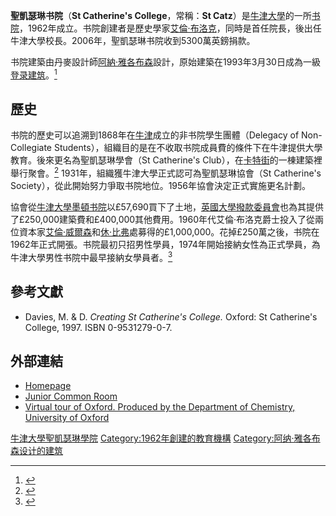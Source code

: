 {{Infobox Oxford college
| name = 聖凱瑟琳學院
| university = Oxford
| photo = [[Image:Stcatz_sc10.JPG|290px]]
| infobox_colour = #660033
| colours = {{scarf|start}}{{cell3|#660033}}{{cell|#66CCFF}}{{cell|#86003E}}{{cell|#66CCFF}}{{cell3|#660033}}{{cell|#66CCFF}}{{cell|#86003E}}{{cell|#66CCFF}}{{cell3|#660033}}{{scarf|end}}
| motto = ''Nova et Vetera'' (The New and the Old)
| named_for = [[亞歷山大的加大肋納|聖凱瑟琳]]
| old_names = St Catharine's Club, St Catherine's Club, St Catherine's Society
| established = 1962
| sister_college = [[劍橋大學羅賓森學院|劍橋大學羅賓森學院]]
| head_label = Master
| head = Prof. [[羅傑·安斯沃斯|羅傑·安斯沃斯]]
| location = Manor Road
| undergraduates = 506<ref>{{cite web|title = Undergraduate numbers by college 2011-12|publisher = University of Oxford|url = http://www.ox.ac.uk/admissions/undergraduate_courses/colleges/undergraduate_numbers_by_college/index.html|accessdate = 2014-03-27|archive-date = 2012-12-02|archive-url = https://web.archive.org/web/20121202083651/http://www.ox.ac.uk/admissions/undergraduate_courses/colleges/undergraduate_numbers_by_college/index.html|dead-url = no}}</ref> (2011/2012)
| graduates = 160
| latitude = 51.757066
| longitude = -1.245098
| shield = [[Image:St-Catherines_College_Oxford_Coat_Of_Arms_(Motto).svg|150px]]
| blazon = Sable a saltire ermine between four catherine wheels or.
| homepage = [http://www.stcatz.ox.ac.uk/ Homepage]
| boat_club = [http://jcr.stcatz.ox.ac.uk/ Junior Common Room]
}}
'''聖凱瑟琳书院'''（'''St Catherine's College'''，常稱：'''St Catz'''）是[[牛津大學|牛津大學]]的一所[[牛津大學學院|书院]]，1962年成立。书院創建者是歷史學家[[艾倫·布洛克|艾倫·布洛克]]，同時是首任院長，後出任牛津大學校長。2006年，聖凱瑟琳书院收到5300萬英鎊捐款。

书院建築由丹麥設計師[[阿納·雅各布森|阿納·雅各布森]]設計，原始建築在1993年3月30日成為一級[[登录建筑|登录建筑]]。<ref>{{cite web |url=http://www.heritagegateway.org.uk/Gateway/Results_Single.aspx?uid=246008&resourceID=5 |title=Listed Buildings Online – St Catherines College, Podium And All Buildings Upon It |accessdate=16 September 2008 |work=Heritage Gateway |archive-date=2016-03-09 |archive-url=https://web.archive.org/web/20160309043656/http://heritagegateway.org.uk/gateway/results_single.aspx?resourceid=5&uid=246008 |dead-url=no }}</ref>

== 歷史==

书院的歷史可以追溯到1868年在[[牛津|牛津]]成立的非书院學生團體（Delegacy of Non-Collegiate Students），組織目的是在不收取书院成員費的條件下在牛津提供大學教育。後來更名為聖凱瑟琳學會（St Catherine's Club），在[[卡特街|卡特街]]的一棟建築裡舉行聚會。<ref>{{cite web |url=http://www.oxfordhistory.org.uk/broad/buildings/east/hertford/29.html |title=Former octagonal chapel 29 Broad Street, Oxford |accessdate=13 May 2007 |work=oxfordhistory.org.uk website |archive-date=2016-11-15 |archive-url=https://web.archive.org/web/20161115131835/http://www.oxfordhistory.org.uk/broad/buildings/east/hertford/29.html |dead-url=no }}</ref> 1931年，組織獲牛津大學正式認可為聖凱瑟琳協會（St Catherine's Society），從此開始努力爭取书院地位。1956年協會決定正式實施更名計劃。

協會從[[牛津大學墨頓學院|牛津大學墨頓书院]]以£57,690買下了{{convert|8|acre|m2}}土地，[[英國大學撥款委員會|英國大學撥款委員會]]也為其提供了£250,000建築費和£400,000其他費用。1960年代艾倫·布洛克爵士投入了從兩位資本家[[艾倫·威爾森_(學者)|艾倫·威爾森]]和[[休·比弗|休·比弗]]處募得的£1,000,000。花掉£250萬之後，书院在1962年正式開張。书院最初只招男性學員，1974年開始接納女性為正式學員，為牛津大學男性书院中最早接納女學員者。<ref name="Women_at_Oxford">{{cite web |url=http://www.ox.ac.uk/about/oxford-people/women-at-oxford/ |title=Women at Oxford |publisher=[[University_of_Oxford|University of Oxford]] |accessdate=13 Aug 2019 |archive-date=2021-04-21 |archive-url=https://web.archive.org/web/20210421201404/https://www.ox.ac.uk/about/oxford-people/women-at-oxford |dead-url=no }}</ref>

== 參考文獻==
{{reflist|35em}}
* Davies, M. & D. ''Creating St Catherine's College.'' Oxford: St Catherine's College, 1997. ISBN 0-9531279-0-7.

==外部連結==
{{Commonscat|St Catherine's College, Oxford}}
* [http://www.stcatz.ox.ac.uk/ Homepage] {{Wayback|url=http://www.stcatz.ox.ac.uk/ |date=20161213003614 }}
* [http://jcr.stcatz.ox.ac.uk/ Junior Common Room] {{Wayback|url=http://jcr.stcatz.ox.ac.uk/ |date=20201225160617 }}
* [http://www.chem.ox.ac.uk/oxfordtour/default.asp?location=St%20%20%20%20%20%20Catherine%27s%20College&latlng=51.757076,%20-1.245092 Virtual tour of Oxford. Produced by the Department of Chemistry, University of Oxford] {{Wayback|url=http://www.chem.ox.ac.uk/oxfordtour/default.asp?location=St%20%20%20%20%20%20Catherine%27s%20College&latlng=51.757076,%20-1.245092 |date=20201001213303 }}

{{牛津大學}}
{{DEFAULTSORT:Saint Catherine's College, Oxford}}
[[Category:牛津大學聖凱瑟琳學院|]]
[[Category:1962年創建的教育機構|Category:1962年創建的教育機構]]
[[Category:阿纳·雅各布森设计的建筑|Category:阿纳·雅各布森设计的建筑]]